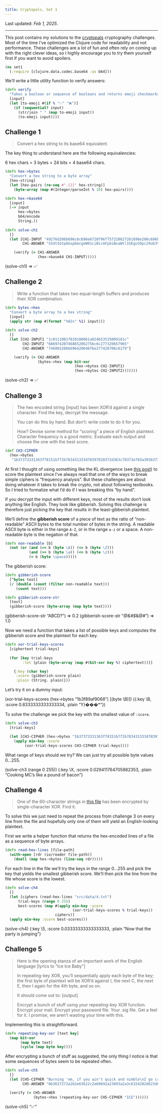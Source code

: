 ```yaml
---
title: Cryptopals, Set 1
---
```

Last updated: _Feb 1, 2025_.

---

This post contains my solutions to the [cryptopals](https://cryptopals.com) cryptography
challenges. Most of the time I've optimized the Clojure code for readability and not
performance. These challenges are a lot of fun and often rely on coming up with the
right clever ideas, so I highly encourage you to try them yourself first if you want
to avoid spoilers.

```clojure
(ns set1
  (:require [clojure.data.codec.base64 :as b64]))
```

We'll write a little utility function to verify answers:

```clojure
(defn verify
  "Takes a boolean or sequence of booleans and returns emoji checkmarks or crosses"
  [input]
  (let [to-emoji #(if % "✅" "❌")]
    (if (sequential? input)
      (str/join " " (map to-emoji input))
      (to-emoji input))))
```

## Challenge 1
> Convert a hex string to its base64 equivalent.

The key thing to understand here are the following equivalencies:

$6$ hex chars = $3$ bytes = $24$ bits = $4$ base64 chars.

```clojure
(defn hex->bytes
  "Convert a hex string to a byte array"
  [hex-string]
  (let [hex-pairs (re-seq #".{2}" hex-string)]
    (byte-array (map #(Integer/parseInt % 16) hex-pairs))))

(defn hex->base64
  [input]
  (-> input
      hex->bytes
      b64/encode
      String.))
      
(defn solve-ch1
  []
  (let [CH1-INPUT "49276d206b696c6c696e6720796f757220627261696e206c696b65206120706f69736f6e6f7573206d757368726f6f6d"
        CH1-ANSWER "SSdtIGtpbGxpbmcgeW91ciBicmFpbiBsaWtlIGEgcG9pc29ub3VzIG11c2hyb29t"]

    (verify (= CH1-ANSWER
               (hex->base64 CH1-INPUT)))))
```

<span class="eval">(solve-ch1) => ✅</span>

## Challenge 2
> Write a function that takes two equal-length buffers and produces their XOR combination.

```clojure
(defn bytes->hex
  "Convert a byte array to a hex string"
  [input]
  (apply str (map #(format "%02x" %1) input)))
  
(defn solve-ch2
  []
  (let [CH2-INPUT1 "1c0111001f010100061a024b53535009181c"
        CH2-INPUT2 "686974207468652062756c6c277320657965"
        CH2-ANSWER "746865206b696420646f6e277420706c6179"]

    (verify (= CH2-ANSWER
               (bytes->hex (map bit-xor
                                (hex->bytes CH2-INPUT1)
                                (hex->bytes CH2-INPUT2)))))))
```

<span class="eval">(solve-ch2) => ✅</span>

## Challenge 3
> The hex encoded string [input] has been XOR'd against a single character. Find the key,
> decrypt the message.
> 
> You can do this by hand. But don't: write code to do it for you.
> 
> How? Devise some method for "scoring" a piece of English plaintext. Character
> frequency is a good metric. Evaluate each output and choose the one with the best score.

```clojure
(def CH3-CIPHER
  (hex->bytes
   "1b37373331363f78151b7f2b783431333d78397828372d363c78373e783a393b3736"))
```

At first I thought of using something like the KL divergence (see 
[this post](/posts/breaking-caesar-cipher.html)) to score the plaintext since I've always
read that one of the ways to break simple ciphers is "frequency analysis". But these
challenges are about doing whatever it takes to break the crypto, not about following
textbooks. So I tried to formalize what I'd do if I was breaking this "by hand".

If you decrypt the input with different keys, most of the results don't look anything
like English. They look like gibberish. Solving this challenge is therefore just picking
the key that results in the least-gibberish plaintext.

We'll define the **gibberish score** of a piece of text as the ratio of "non-readable" ASCII
bytes to the total number of bytes in the string. A readable ASCII byte is either in the range
`A-Z`, or in the range `a-z` or a space. A non-readable byte is the negation of that.

```clojure
(defn non-readable [b]
  (not (or (and (>= b (byte \A)) (<= b (byte \Z)))
           (and (>= b (byte \a)) (<= b (byte \z)))
           (= b (byte \space)))))
```

The gibberish score:

```clojure
(defn gibberish-score
  [^bytes text]
  (/ (double (count (filter non-readable text)))
     (count text)))

(defn gibberish-score-str
  [text]
  (gibberish-score (byte-array (map byte text))))
```

<span class="eval">(gibberish-score-str "ABCD?") => 0.2</span>
<span class="eval">(gibberish-score-str "*@&#$*&@#") => 1.0</span>

Now we need a function that takes a list of possible keys and computes the gibberish
score and the plaintext for each key.

```clojure
(defn xor-trial-keys-scores
  [ciphertext trial-keys]
  
  (for [key trial-keys
        :let [plain (byte-array (map #(bit-xor key %) ciphertext))]]

    {:key (char key)
     :score (gibberish-score plain)
     :plain (String. plain)}))
```

Let's try it on a dummy input:

<span class="eval">
  (xor-trial-keys-scores
  (hex->bytes "1b3f89af9068")
  [(byte \\B)])
</span>
<span class="eval-result">
  ({:key \\B, :score 0.8333333333333334, :plain "Y}���*"})
</span>

To solve the challenge we pick the key with the smallest value of `:score`. 

```clojure
(defn solve-ch3
  [trial-keys]

  (let [CH3-CIPHER (hex->bytes "1b37373331363f78151b7f2b783431333d78397828372d363c78373e783a393b3736")]
    (apply min-key :score
         (xor-trial-keys-scores CH3-CIPHER trial-keys))))
```

What range of keys should we try? We can just try all possible byte values $0...255$.

<span class="eval">(solve-ch3 (range 0 255))</span>
<span class="eval-result">{:key \\X,
:score 0.029411764705882353,
:plain "Cooking MC's like a pound of bacon"}</span>

## Challenge 4

> One of the 60-character strings in [this file](https://cryptopals.com/static/challenge-data/4.txt)
has been encrypted by single-character XOR. Find it.

To solve this we just need to repeat the process from challenge 3 on every line from the file and
hopefully only one of them will yield an English-looking plaintext.

First we write a helper function that returns the hex-encoded lines of a file as a sequence of
byte arrays.

```clojure
(defn read-hex-lines [file-path]
  (with-open [rdr (io/reader file-path)]
    (doall (map hex->bytes (line-seq rdr)))))
```

For each line in the file we'll try the keys in the range $0...255$ and pick the key that yields the
smallest gibberish score. We'll then pick the line from the file whose score is the lowest.

```clojure
(defn solve-ch4
  []
  (let [ciphers (read-hex-lines "src/data/4.txt")
      trial-keys (range 0 255)
      best-scores (map #(apply min-key :score
                               (xor-trial-keys-scores % trial-keys))
                       ciphers)]
  (apply min-key :score best-scores)))
```

<span class="eval">(solve-ch4)</span>
<span class="eval-result">
  {:key \5, :score 0.03333333333333333, :plain "Now that the party is jumping\n"}
</span>

## Challenge 5

> Here is the opening stanza of an important work of the English language [lyrics to "Ice Ice Baby"]
>
> In repeating-key XOR, you'll sequentially apply each byte of the key; the first byte of
> plaintext will be XOR'd against I, the next C, the next E, then I again for the 4th byte, and so on.
>
> It should come out to: [output]
>
> Encrypt a bunch of stuff using your repeating-key XOR function. Encrypt your mail.
> Encrypt your password file. Your .sig file. Get a feel for it. I promise, we aren't
> wasting your time with this.

Implementing this is straightforward.

```clojure
(defn repeating-key-xor [text key]
  (map bit-xor
       (map byte text)
       (cycle (map byte key))))
```

After encrypting a bunch of stuff as suggested, the only thing I notice is that some sequences of
bytes seem to be repeated often.

```clojure
(defn solve-ch5
  []
  (let [CH5-CIPHER "Burning 'em, if you ain't quick and nimble\nI go crazy when I hear a cymbal"
        CH5-ANSWER "0b3637272a2b2e63622c2e69692a23693a2a3c6324202d623d63343c2a26226324272765272a282b2f20430a652e2c652a3124333a653e2b2027630c692b20283165286326302e27282f"]

  (verify (= CH5-ANSWER
             (bytes->hex (repeating-key-xor CH5-CIPHER "ICE"))))))
```

<span class="eval">(solve-ch5)</span>
<span class="eval-result">"✅"</span>
